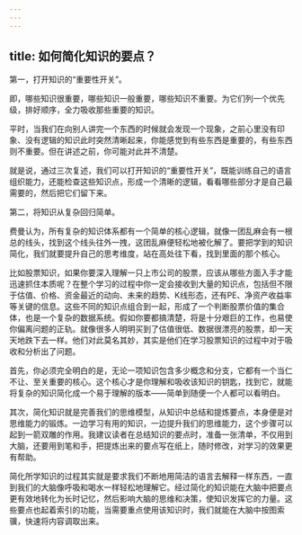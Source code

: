 ```yaml
---
---
---
```

title: 如何简化知识的要点？
---




第一，打开知识的“重要性开关”。

即，哪些知识很重要，哪些知识一般重要，哪些知识不重要。为它们列一个优先级，排好顺序，全力吸收那些重要的知识。

平时，当我们在向别人讲完一个东西的时候就会发现一个现象，之前心里没有印象、没有逻辑的知识此时突然清晰起来，你能感觉到有些东西是重要的，有些东西则不重要。但在讲述之前，你可能对此并不清楚。

就是说，通过三次复述，我们可以打开知识的“重要性开关”，既能训练自己的语言组织能力，还能检查这些知识点，形成一个清晰的逻辑，看看哪些部分才是自己最需要的，然后把它们留下来。

第二，将知识从复杂回归简单。

费曼认为，所有复杂的知识体系都有一个简单的核心逻辑，就像一团乱麻会有一根总的线头，找到这个线头往外一拽，这团乱麻便轻松地被化解了。要把学到的知识简化，我们就要提升自己的思考维度，站在高处往下看，找到里面的那个核心。

比如股票知识，如果你要深入理解一只上市公司的股票，应该从哪些方面入手才能迅速抓住本质呢？在整个学习的过程中你一定会接收到大量的知识点，包括但不限于估值、价格、资金最近的动向、未来的趋势、K线形态，还有PE、净资产收益率等关键的信息。这些不同的知识点组合到一起，形成了一个判断股票价值的集合体，也是一个复杂的数据系统。假如你要都搞清楚，将是十分艰巨的工作，也易使你偏离问题的正轨。就像很多人明明买到了估值很低、数据很漂亮的股票，却一天天地跌下去一样。他们对此莫名其妙，其实是他们在学习股票知识的过程中对于吸收和分析出了问题。

首先，你必须完全明白的是，无论一项知识包含多少概念和分支，它都有一个当仁不让、至关重要的核心。这个核心才是你理解和吸收该知识的钥匙，找到它，就能将复杂的知识简化成一个易于理解的版本——简单到随便一个人都可以看明白。

其次，简化知识就是完善我们的思维模型，从知识中总结和提炼要点，本身便是对思维能力的锻炼。一边学习有用的知识，一边提升我们的思维能力，这个步骤可以起到一箭双雕的作用。我建议读者在总结知识的要点时，准备一张清单，不仅用到大脑，还要用到笔和手，把提炼出来的要点写在纸上，随时修改，对学习的效果更有帮助。

简化所学知识的过程其实就是要求我们不断地用简洁的语言去解释一样东西，一直到我们的大脑像呼吸和喝水一样轻松地理解它。经过简化的知识能在大脑中把要点更有效地转化为长时记忆，然后影响大脑的思维和决策，使知识发挥它的力量。这些要点也起着索引的功能，当需要重点使用该知识时，我们就能在大脑中按图索骥，快速将内容调取出来。